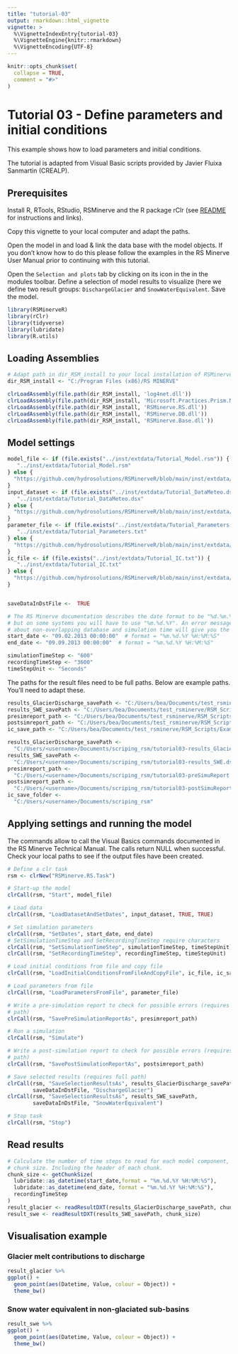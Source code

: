 ```yaml
---
title: "tutorial-03"
output: rmarkdown::html_vignette
vignette: >
  %\VignetteIndexEntry{tutorial-03}
  %\VignetteEngine{knitr::rmarkdown}
  %\VignetteEncoding{UTF-8}
---
```


```r
knitr::opts_chunk$set(
  collapse = TRUE,
  comment = "#>"
)
```

# Tutorial 03 - Define parameters and initial conditions
This example shows how to load parameters and initial conditions.    

The tutorial is adapted from Visual Basic scripts provided by Javier Fluixa Sanmartin (CREALP). 

## Prerequisites
Install R, RTools, RStudio, RSMinerve and the R package rClr (see [README](https://github.com/hydrosolutions/RSMinerveR#readme) for instructions and links).   

Copy this vignette to your local computer and adapt the paths.   
  
Open the model in \code{RSMinerveR/data/Model.rsm} and load & link the data base with the model objects. If you don't know how to do this please follow the examples in the RS Minerve User Manual prior to continuing with this tutorial.  

Open the ```Selection and plots``` tab by clicking on its icon in the in the modules toolbar. Define a selection of model results to visualize (here we define two result groups: ```DischargeGlacier``` and ```SnowWaterEquivalent```. Save the model.  


```r
library(RSMinerveR)
library(rClr)
library(tidyverse)
library(lubridate)
library(R.utils)
```


## Loading Assemblies

```r
# Adapt path in dir_RSM_install to your local installation of RSMinerve. 
dir_RSM_install <- "C:/Program Files (x86)/RS MINERVE"

clrLoadAssembly(file.path(dir_RSM_install, 'log4net.dll'))
clrLoadAssembly(file.path(dir_RSM_install, 'Microsoft.Practices.Prism.Mvvm.dll'))
clrLoadAssembly(file.path(dir_RSM_install, 'RSMinerve.RS.dll'))
clrLoadAssembly(file.path(dir_RSM_install, 'RSMinerve.DB.dll'))
clrLoadAssembly(file.path(dir_RSM_install, 'RSMinerve.Base.dll'))
```

## Model settings

```r
model_file <- if (file.exists("../inst/extdata/Tutorial_Model.rsm")) {
   "../inst/extdata/Tutorial_Model.rsm"
} else {
  "https://github.com/hydrosolutions/RSMinerveR/blob/main/inst/extdata/Tutorial_Model.rsm"
}
input_dataset <- if (file.exists("../inst/extdata/Tutorial_DataMeteo.dsx")) {
   "../inst/extdata/Tutorial_DataMeteo.dsx"
} else {
  "https://github.com/hydrosolutions/RSMinerveR/blob/main/inst/extdata/Tutorial_DataMeteo.dst"
}
parameter_file <- if (file.exists("../inst/extdata/Tutorial_Parameters.txt")) {
   "../inst/extdata/Tutorial_Parameters.txt"
} else {
  "https://github.com/hydrosolutions/RSMinerveR/blob/main/inst/extdata/Tutorial_Parameters.txt"
}
ic_file <- if (file.exists("../inst/extdata/Tutorial_IC.txt")) {
   "../inst/extdata/Tutorial_IC.txt"
} else {
  "https://github.com/hydrosolutions/RSMinerveR/blob/main/inst/extdata/Tutorial_IC.txt"
}


saveDataInDstFile <-  TRUE

# The RS Minerve documentation describes the date format to be "%d.%m.%Y" 
# but on some systems you will have to use "%m.%d.%Y". An error message 
# about non-overlapping database and simulation time will give you the hint. 
start_date <- "09.02.2013 00:00:00"  # format = "%m.%d.%Y %H:%M:%S"
end_date <- "09.09.2013 00:00:00"  # format = "%m.%d.%Y %H:%M:%S"

simulationTimeStep <- "600"  
recordingTimeStep <- "3600"
timeStepUnit <- "Seconds"

```


The paths for the result files need to be full paths. Below are example paths. You'll need to adapt these. 

```r
results_GlacierDischarge_savePath <- "C:/Users/bea/Documents/test_rsminerve/RSM_Scripts/Example VBS/Outputs/tutorial03-results_GlacierDischarge.dsx"
results_SWE_savePath <- "C:/Users/bea/Documents/test_rsminerve/RSM_Scripts/Example VBS/Outputs/tutorial03-results_SWE.dsx"
presimreport_path <- "C:/Users/bea/Documents/test_rsminerve/RSM_Scripts/Example VBS/Outputs/tutorial03-preSimulationReport.txt"
postsimreport_path <- "C:/Users/bea/Documents/test_rsminerve/RSM_Scripts/Example VBS/Outputs/tutorial03-postSimulationReport.txt"
ic_save_path <- "C:/Users/bea/Documents/test_rsminerve/RSM_Scripts/Example VBS/Outputs"
```

```r
results_GlacierDischarge_savePath <- 
  "C:/Users/<username>/Documents/scriping_rsm/tutorial03-results_GlacierDischarge.dsx"
results_SWE_savePath <- 
  "C:/Users/<username>/Documents/scriping_rsm/tutorial03-results_SWE.dsx"
presimreport_path <- 
  "C:/Users/<username>/Documents/scriping_rsm/tutorial03-preSimuReport.txt"
postsimreport_path <- 
  "C:/Users/<username>/Documents/scriping_rsm/tutorial03-postSimuReport.txt"
ic_save_folder <- 
  "C:/Users/<username>/Documents/scriping_rsm"
```


## Applying settings and running the model
The \code{clrCall} commands allow to call the Visual Basics commands documented in the RS Minerve Technical Manual. The calls return NULL when successful. Check your local paths to see if the output files have been created.  
```r
# Define a clr task
rsm <- clrNew("RSMinerve.RS.Task")  

# Start-up the model
clrCall(rsm, "Start", model_file)

# Load data
clrCall(rsm, "LoadDatasetAndSetDates", input_dataset, TRUE, TRUE)

# Set simulation parameters
clrCall(rsm, "SetDates", start_date, end_date)
# SetSimulationTimeStep and SetRecordingTimeStep require characters
clrCall(rsm, "SetSimulationTimeStep", simulationTimeStep, timeStepUnit) 
clrCall(rsm, "SetRecordingTimeStep", recordingTimeStep, timeStepUnit)  

# Load initial conditions from file and copy file
clrCall(rsm, "LoadInitialConditionsFromFileAndCopyFile", ic_file, ic_save_folder)

# Load parameters from file
clrCall(rsm, "LoadParametersFromFile", parameter_file)

# Write a pre-simulation report to check for possible errors (requires full 
# path)
clrCall(rsm, "SavePreSimulationReportAs", presimreport_path)  

# Run a simulation
clrCall(rsm, "Simulate")

# Write a post-simulation report to check for possible errors (requires full 
# path)
clrCall(rsm, "SavePostSimulationReportAs", postsimreport_path)  

# Save selected results (requires full path)
clrCall(rsm, "SaveSelectionResultsAs", results_GlacierDischarge_savePath, 
        saveDataInDstFile, "DischargeGlacier")  
clrCall(rsm, "SaveSelectionResultsAs", results_SWE_savePath, 
        saveDataInDstFile, "SnowWaterEquivalent")  

# Stop task
clrCall(rsm, "Stop")
```

## Read results
```r
# Calculate the number of time steps to read for each model component, i.e. the 
# chunk size. Including the header of each chunk. 
chunk_size <- getChunkSize(
  lubridate::as_datetime(start_date,format = "%m.%d.%Y %H:%M:%S"), 
  lubridate::as_datetime(end_date, format = "%m.%d.%Y %H:%M:%S"), 
  recordingTimeStep
) 
result_glacier <- readResultDXT(results_GlacierDischarge_savePath, chunk_size)
result_swe <- readResultDXT(results_SWE_savePath, chunk_size)

```


## Visualisation example

### Glacier melt contributions to discharge
```r
result_glacier %>% 
ggplot() + 
  geom_point(aes(Datetime, Value, colour = Object)) +
  theme_bw()
```

### Snow water equivalent in non-glaciated sub-basins
```r
result_swe %>% 
ggplot() + 
  geom_point(aes(Datetime, Value, colour = Object)) +
  theme_bw()
```
